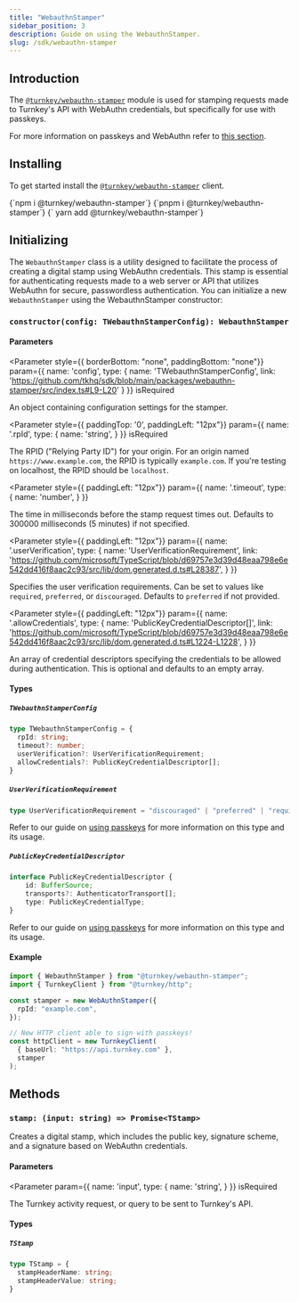 ```yaml
---
title: "WebauthnStamper"
sidebar_position: 3
description: Guide on using the WebauthnStamper.
slug: /sdk/webauthn-stamper
---
```



## Introduction


The [`@turnkey/webauthn-stamper`](https://www.npmjs.com/package/@turnkey/webauthn-stamper)
module is used for stamping requests made to Turnkey's API with WebAuthn credentials, but specifically for use with passkeys.

For more information on passkeys and WebAuthn refer to [this section](../passkeys/introduction).


## Installing

To get started install the [`@turnkey/webauthn-stamper`](https://www.npmjs.com/package/@turnkey/webauthn-stamper) client.

<Tabs>
  <TabItem value="npm" label="npm" default>
      <CodeBlock
        language="bash">
        {`npm i @turnkey/webauthn-stamper`}
      </CodeBlock>
  </TabItem>
  <TabItem value="pnpm" label="pnpm">
      <CodeBlock
        language="bash">
        {`pnpm i @turnkey/webauthn-stamper`}
      </CodeBlock>
  </TabItem>
  <TabItem value="yarn" label="yarn">
    <CodeBlock
        language="bash">
        {` yarn add @turnkey/webauthn-stamper`}
      </CodeBlock>
  </TabItem>
</Tabs>

## Initializing

The `WebauthnStamper` class is a utility designed to facilitate the process of creating a digital stamp using WebAuthn credentials.
This stamp is essential for authenticating requests made to a web server or API that utilizes WebAuthn for secure, passwordless authentication.
You can initialize a new `WebauthnStamper` using the WebauthnStamper constructor:

### `constructor(config: TWebauthnStamperConfig): WebauthnStamper`

#### Parameters

<Parameter
  style={{ borderBottom: "none", paddingBottom: "none"}}
  param={{
    name: 'config',
    type: {
      name: 'TWebauthnStamperConfig',
      link: 'https://github.com/tkhq/sdk/blob/main/packages/webauthn-stamper/src/index.ts#L9-L20'
    }
  }}
  isRequired
>

An object containing configuration settings for the stamper.

</Parameter>

<Parameter
  style={{ paddingTop: '0', paddingLeft: "12px"}}
  param={{
    name: '.rpId',
    type: {
      name: 'string',
    }
  }}
  isRequired
>

The RPID ("Relying Party ID") for your origin.
For an origin named `https://www.example.com`, the RPID is typically `example.com`.
If you're testing on localhost, the RPID should be `localhost`.

</Parameter>

<Parameter
  style={{ paddingLeft: "12px"}}
  param={{
    name: '.timeout',
    type: {
      name: 'number',
    }
  }}
>

The time in milliseconds before the stamp request times out. Defaults to 300000 milliseconds (5 minutes) if not specified.

</Parameter>

<Parameter
  style={{ paddingLeft: "12px"}}
  param={{
    name: '.userVerification',
    type: {
      name: 'UserVerificationRequirement',
      link: 'https://github.com/microsoft/TypeScript/blob/d69757e3d39d48eaa798e6e542dd416f8aac2c93/src/lib/dom.generated.d.ts#L28387',
    }
  }}
>

Specifies the user verification requirements. Can be set to values like `required`, `preferred`, or `discouraged`. Defaults to `preferred` if not provided.

</Parameter>

<Parameter
  style={{ paddingLeft: "12px"}}
  param={{
    name: '.allowCredentials',
    type: {
      name: 'PublicKeyCredentialDescriptor[]',
      link: 'https://github.com/microsoft/TypeScript/blob/d69757e3d39d48eaa798e6e542dd416f8aac2c93/src/lib/dom.generated.d.ts#L1224-L1228',
    }
  }}
>

An array of credential descriptors specifying the credentials to be allowed during authentication. This is optional and defaults to an empty array.

</Parameter>

#### Types

##### `TWebauthnStamperConfig`

```ts
type TWebauthnStamperConfig = {
  rpId: string;
  timeout?: number;
  userVerification?: UserVerificationRequirement;
  allowCredentials?: PublicKeyCredentialDescriptor[];
}
```

##### `UserVerificationRequirement`

```ts
type UserVerificationRequirement = "discouraged" | "preferred" | "required";
```

Refer to our guide on [using passkeys](https://docs.turnkey.com/passkeys/options#userverification) for more information on this type and its usage.

##### `PublicKeyCredentialDescriptor`

```ts
interface PublicKeyCredentialDescriptor {
    id: BufferSource;
    transports?: AuthenticatorTransport[];
    type: PublicKeyCredentialType;
}
```

Refer to our guide on [using passkeys](https://docs.turnkey.com/passkeys/options#allowcredentials) for more information on this type and its usage.


#### Example

```ts
import { WebauthnStamper } from "@turnkey/webauthn-stamper";
import { TurnkeyClient } from "@turnkey/http";

const stamper = new WebAuthnStamper({
  rpId: "example.com",
});

// New HTTP client able to sign with passkeys!
const httpClient = new TurnkeyClient(
  { baseUrl: "https://api.turnkey.com" },
  stamper
);
```

## Methods

### `stamp: (input: string) => Promise<TStamp>`

Creates a digital stamp, which includes the public key, signature scheme, and a signature based on WebAuthn credentials.

#### Parameters

<Parameter
  param={{
    name: 'input',
    type: {
      name: 'string',
    }
  }}
  isRequired
>

The Turnkey activity request, or query to be sent to Turnkey's API.

</Parameter>

#### Types

##### `TStamp`

```ts
type TStamp = {
  stampHeaderName: string;
  stampHeaderValue: string;
}
```
